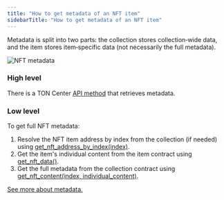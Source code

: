 ```yaml
---
title: "How to get metadata of an NFT item"
sidebarTitle: "How to get metadata of an NFT item"
---
```



Metadata is split into two parts: the collection stores collection‑wide data, and the item stores item‑specific data (not necessarily the full metadata).

<Image
  src="/resources/images/nft/nft_metadata_light.svg"
  darkSrc="/resources/images/nft/nft_metadata_dark.svg"
  alt="NFT metadata"
/>

### High level

There is a TON Center [API method](/ecosystem/rpc/toncenter/v3/accounts/get-account-metadata?playground=open) that retrieves metadata.

### Low level

To get full NFT metadata:

1. Resolve the NFT item address by index from the collection (if needed) using [get\_nft\_address\_by\_index(index)](/standard/tokens/nft/api#get-nft-address-by-index).
1. Get the item's individual content from the item contract using [get\_nft\_data()](/standard/tokens/nft/api#get-nft-data).
1. Get the full metadata from the collection contract using [get\_nft\_content(index, individual\_content)](/standard/tokens/nft/api#get-nft-content).

[See more about metadata.](/standard/tokens/metadata)
